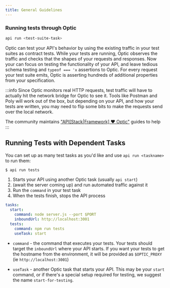 ```yaml
---
title: General Guidelines
---
```



### Running tests through Optic

```bash
api run <test-suite-task>
```

Optic can test your API's behavior by using the existing traffic in your test suites as contract tests. While your tests are running, Optic observes the traffic and checks that the shapes of your requests and responses. Now your can focus on testing the functionality of your API, and leave tedious schema testing and `typeof === 'x` assertions to Optic. For every request your test suite emits, Optic is asserting hundreds of additional properties from your specification.

:::info
Since Optic monitors real HTTP requests, test traffic will have to actually hit the network bridge for Optic to see it. Tools like Postman and Poly will work out of the box, but depending on your API, and how your tests are written, you may need to flip some bits to make the requests send over the local network.

The community maintains ["API[Stack|Framework] ❤ Optic"️](/capture) guides to help
:::


## Running Tests with Dependent Tasks
You can set up as many test tasks as you'd like and use `api run <taskname>` to run them:

```bash
$ api run tests
```

1. Starts your API using another Optic task (usually `api start`)
2. (await the server coming up) and run automated traffic against it
3. Run the `command` in your test task
4. When the tests finish, stops the API process

````yaml
tasks:
  start:
    command: node server.js --port $PORT
    inboundUrl: http://localhost:3001
  tests:
    command: npm run tests
    useTask: start
````

- `command` - the command that executes your tests. Your tests should target the `inboundUrl` where your API starts. If you want your tests to get the hostname from the environment, it will be provided as `$OPTIC_PROXY` (ie `http://localhost:3001`)

- `useTask` - another Optic task that starts your API. This may be your `start` command, or if there's a special setup required for testing, we suggest the name `start-for-testing`.

<Coverage />